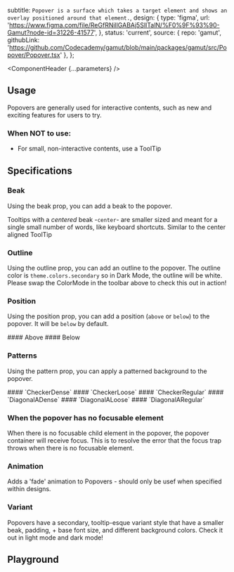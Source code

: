 


  subtitle: `Popover is a surface which takes a target element and shows an overlay positioned around that element.`,
  design: {
    type: 'figma',
    url: 'https://www.figma.com/file/ReGfRNillGABAj5SlITalN/%F0%9F%93%90-Gamut?node-id=31226-41577',
  },
  status: 'current',
  source: {
    repo: 'gamut',
    githubLink: 'https://github.com/Codecademy/gamut/blob/main/packages/gamut/src/Popover/Popover.tsx'
  },
};

<Meta of={PopoverStories} />

<ComponentHeader {...parameters} />

## Usage
Popovers are generally used for interactive contents, such as new and exciting features for users to try.

### When NOT to use:
- For small, non-interactive contents, use a <LinkTo id="atoms-tooltip">ToolTip</LinkTo>

## Specifications

### Beak

Using the beak prop, you can add a beak to the popover.

<Canvas of={PopoverStories.Beak} />

Tooltips with a _centered_ beak -`center`- are smaller sized and meant for a single small number of words, like keyboard shortcuts. Similar to the center aligned <LinkTo id="atoms-tooltip">ToolTip</LinkTo>

<Canvas of={PopoverStories.BeakCentered} />

### Outline

Using the outline prop, you can add an outline to the popover.
The outline color is `theme.colors.secondary` so in Dark Mode, the outline will be white. Please swap the ColorMode in the toolbar above to check this out in action!

<Canvas of={PopoverStories.Outline} />

### Position

Using the position prop, you can add a position (`above` or `below`) to the popover. It will be `below` by default.

<LayoutGrid gap={32}>

<Column size={6} variant={false} mx={8}>
#### Above
<Canvas of={PopoverStories.Above} />
</Column>

<Column size={6} variant={false} mx={8}>
#### Below
<Canvas of={PopoverStories.Below} />
</Column>

</LayoutGrid>

### Patterns

Using the pattern prop, you can apply a patterned background to the popover.

<LayoutGrid gap={32}>

<Column size={4} variant={false} mx={8}>
#### `CheckerDense`
<Canvas of={PopoverStories.PopoverCheckerDense} />
</Column>

<Column size={4} variant={false} mx={8}>
#### `CheckerLoose`
<Canvas of={PopoverStories.PopoverCheckerLoose} />
</Column>

<Column size={4} variant={false} mx={8}>
#### `CheckerRegular`
<Canvas of={PopoverStories.PopoverCheckerRegular} />
</Column>

<Column size={4} variant={false} mx={8}>
#### `DiagonalADense`
<Canvas of={PopoverStories.PopoverDiagonalADense} />
</Column>

<Column size={4} variant={false} mx={8}>
#### `DiagonalALoose`
<Canvas of={PopoverStories.PopoverDiagonalALoose} />
</Column>

<Column size={4} variant={false} mx={8}>
#### `DiagonalARegular`
<Canvas of={PopoverStories.PopoverDiagonalARegular} />
</Column>

</LayoutGrid>

### When the popover has no focusable element

When there is no focusable child element in the popover, the popover container will receive focus.
This is to resolve the error that the focus trap throws when there is no focusable element.
<Canvas of={PopoverStories.WithoutFocus} />

### Animation
Adds a 'fade' animation to Popovers - should only be usef when specified within designs.

<Canvas of={PopoverStories.Animation} />

### Variant

Popovers have a secondary, tooltip-esque variant style that have a smaller beak, padding, + base font size, and different background colors. Check it out in light mode and dark mode!

<Canvas of={PopoverStories.Variant} />

## Playground
<Canvas sourceState="shown" of={PopoverStories.Default} />

<Controls />

